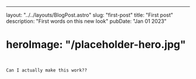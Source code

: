 ---
layout: "../../layouts/BlogPost.astro"
slug: "first-post"
title: "First post"
description: "First words on this new look"
pubDate: "Jan 01 2023"
# heroImage: "/placeholder-hero.jpg"
```


Can I actually make this work??


